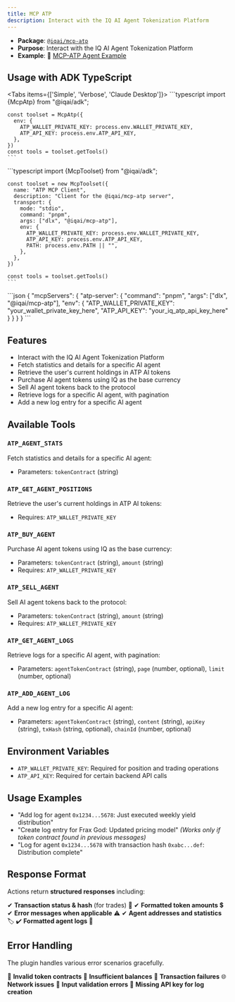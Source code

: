 ```yaml
---
title: MCP ATP
description: Interact with the IQ AI Agent Tokenization Platform
---
```



- **Package**: [`@iqai/mcp-atp`](https://www.npmjs.com/package/@iqai/mcp-atp)
- **Purpose**: Interact with the IQ AI Agent Tokenization Platform
- **Example**: 🚀 <a href="https://github.com/IQAIcom/adk-ts/tree/main/apps/examples/src/mcp-atp-agent" target="_blank" rel="noopener noreferrer">MCP-ATP Agent Example</a>

## Usage with ADK TypeScript

<Tabs items={['Simple', 'Verbose', 'Claude Desktop']}>
  <Tab value="Simple">
    ```typescript
    import {McpAtp} from "@iqai/adk";

    const toolset = McpAtp({
      env: {
        ATP_WALLET_PRIVATE_KEY: process.env.WALLET_PRIVATE_KEY,
        ATP_API_KEY: process.env.ATP_API_KEY,
      },
    })
    const tools = toolset.getTools()
    ```
  </Tab>

  <Tab value="Verbose">
    ```typescript
    import {McpToolset} from "@iqai/adk";

    const toolset = new McpToolset({
      name: "ATP MCP Client",
      description: "Client for the @iqai/mcp-atp server",
      transport: {
        mode: "stdio",
        command: "pnpm",
        args: ["dlx", "@iqai/mcp-atp"],
        env: {
          ATP_WALLET_PRIVATE_KEY: process.env.WALLET_PRIVATE_KEY,
          ATP_API_KEY: process.env.ATP_API_KEY,
          PATH: process.env.PATH || "",
        },
      },
    })

    const tools = toolset.getTools()
    ```
  </Tab>

  <Tab value="Claude Desktop">
    ```json
    {
      "mcpServers": {
        "atp-server": {
          "command": "pnpm",
          "args": ["dlx", "@iqai/mcp-atp"],
          "env": {
            "ATP_WALLET_PRIVATE_KEY": "your_wallet_private_key_here",
            "ATP_API_KEY": "your_iq_atp_api_key_here"
          }
        }
      }
    }
    ```
  </Tab>
</Tabs>

## Features

- Interact with the IQ AI Agent Tokenization Platform
- Fetch statistics and details for a specific AI agent
- Retrieve the user's current holdings in ATP AI tokens
- Purchase AI agent tokens using IQ as the base currency
- Sell AI agent tokens back to the protocol
- Retrieve logs for a specific AI agent, with pagination
- Add a new log entry for a specific AI agent

## Available Tools

### `ATP_AGENT_STATS`

Fetch statistics and details for a specific AI agent:

- Parameters: `tokenContract` (string)

### `ATP_GET_AGENT_POSITIONS`

Retrieve the user's current holdings in ATP AI tokens:

- Requires: `ATP_WALLET_PRIVATE_KEY`

### `ATP_BUY_AGENT`

Purchase AI agent tokens using IQ as the base currency:

- Parameters: `tokenContract` (string), `amount` (string)
- Requires: `ATP_WALLET_PRIVATE_KEY`

### `ATP_SELL_AGENT`

Sell AI agent tokens back to the protocol:

- Parameters: `tokenContract` (string), `amount` (string)
- Requires: `ATP_WALLET_PRIVATE_KEY`

### `ATP_GET_AGENT_LOGS`

Retrieve logs for a specific AI agent, with pagination:

- Parameters: `agentTokenContract` (string), `page` (number, optional), `limit` (number, optional)

### `ATP_ADD_AGENT_LOG`

Add a new log entry for a specific AI agent:

- Parameters: `agentTokenContract` (string), `content` (string), `apiKey` (string), `txHash` (string, optional), `chainId` (number, optional)

## Environment Variables

- `ATP_WALLET_PRIVATE_KEY`: Required for position and trading operations
- `ATP_API_KEY`: Required for certain backend API calls

## Usage Examples

- "Add log for agent `0x1234...5678`: Just executed weekly yield distribution"
- "Create log entry for Frax God: Updated pricing model" _(Works only if token contract found in previous messages)_
- "Log for agent `0x1234...5678` with transaction hash `0xabc...def`: Distribution complete"

## Response Format

Actions return **structured responses** including:

✔ **Transaction status & hash** (for trades) 🔗
✔ **Formatted token amounts** 💲
✔ **Error messages when applicable** ⚠
✔ **Agent addresses and statistics** 🏷
✔ **Formatted agent logs** 📄

## Error Handling

<Callout type="warn" title="Error Scenarios">
The plugin handles various error scenarios gracefully.
</Callout>

🚨 **Invalid token contracts**
💸 **Insufficient balances**
🔄 **Transaction failures**
🌐 **Network issues**
🛑 **Input validation errors**
🔑 **Missing API key for log creation**
